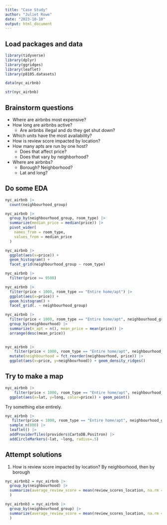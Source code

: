 ```yaml
---
title: "Case Study"
author: "Juliet Rowe"
date: "2023-10-10"
output: html_document
---
```



## Load packages and  data
```r
library(tidyverse)
library(dplyr)
library(ggridges)
library(leaflet)
library(p8105.datasets)

data(nyc_airbnb)

str(nyc_airbnb)
```


## Brainstorm questions

- Where are airbnbs most expensive?
- How long are airbnbs active?
  - Are airbnbs illegal and do they get shut down?
- Which units have the most availability?
- How is review score impacted by location?
- How many apts are run by one host?
  - Does that affect price?
  - Does that vary by neighborhood?
- Where are airbnbs?
  - Borough? Neighborhood?
  - Lat and long?
  

## Do some EDA
```r
nyc_airbnb |>
  count(neighbourhood_group)
```

```r
nyc_airbnb |>
  group_by(neighbourhood_group, room_type) |>
  summarize(median_price = median(price)) |>
  pivot_wider(
    names_from = room_type,
    values_from = median_price
  )
```

```r
nyc_airbnb |>
  ggplot(aes(x=price)) +
  geom_histogram() + 
  facet_grid(neighbourhood_group ~ room_type)
```

```r
nyc_airbnb |>
  filter(price >= 9500)
```

```r
nyc_airbnb |>
  filter(price < 1000, room_type == "Entire home/apt") |>
  ggplot(aes(x=price)) +
  geom_histogram() + 
  facet_grid(. ~ neighbourhood_group)
```

```r
nyc_airbnb |>
  filter(price < 1000, room_type == "Entire home/apt", neighbourhood_group == "Manhattan") |>
  group_by(neighbourhood) |>
  summarize(n_apt = n(), mean_price = mean(price)) |>
  arrange(desc(mean_price))
  
```

```r
nyc_airbnb |>
    filter(price < 1000, room_type == "Entire home/apt", neighbourhood_group == "Manhattan") |>
  mutate(neighbourhood = fct_reorder(neighbourhood, price)) |>
  ggplot(aes(x=price, y=neighbourhood)) + geom_density_ridges()

```


## Try to make a map
```r
nyc_airbnb |>
    filter(price < 1000, room_type == "Entire home/apt", neighbourhood_group == "Manhattan") |>
  ggplot(aes(x=lat, y=long, color=price)) + geom_point()
```


Try something else entirely.

```r

nyc_airbnb |>
   filter(price < 1000, room_type == "Entire home/apt", neighbourhood_group == "Manhattan") |>
  sample_n(800) |>
  leaflet() |>
  addProviderTiles(providers$CartoDB.Positron) |>
  addCircleMarkers(~lat, ~long, radius=.5)
```



## Attempt solutions

1) How is review score impacted by location? By neighborhood, then by borough
```r
nyc_airbnb2 = nyc_airbnb |>
  group_by(neighbourhood) |>
  summarize(average_review_score = mean(review_scores_location, na.rm = TRUE)
  )

nyc_airbnb3 = nyc_airbnb |>
  group_by(neighbourhood_group) |>
  summarize(average_review_score = mean(review_scores_location, na.rm = TRUE)
  )
```



